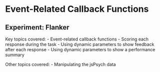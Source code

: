 # Event-Related Callback Functions

## Experiment: Flanker

Key topics covered:
- Event-related callback functions 
- Scoring each response during the task
- Using dynamic parameters to show feedback after each response
- Using dynamic parameters to show a performance summary

Other topics covered: 
- Manipulating the jsPsych data